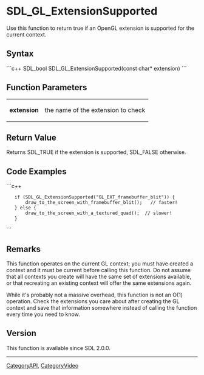 <!-- pragma section-numbers off -->
<!-- pragma disable-camelcase -->

= SDL_GL_ExtensionSupported =
Use this function to return true if an OpenGL extension is supported for the current context.


== Syntax ==
```c++
SDL_bool SDL_GL_ExtensionSupported(const char* extension)
```

== Function Parameters ==
{|
|'''extension'''
|the name of the extension to check
|}

== Return Value ==
Returns SDL_TRUE if the extension is supported, SDL_FALSE otherwise.

== Code Examples ==
```c++

    if (SDL_GL_ExtensionSupported("GL_EXT_framebuffer_blit")) {
        draw_to_the_screen_with_framebuffer_blit();   // faster!
    } else {
        draw_to_the_screen_with_a_textured_quad();  // slower!
    }

```

== Remarks ==

This function operates on the current GL context; you must have created a context and it must be current before calling this function. Do not assume that all contexts you create will have the same set of extensions available, or that recreating an existing context will offer the same extensions again.

While it's probably not a massive overhead, this function is not an O(1) operation. Check the extensions you care about after creating the GL context and save that information somewhere instead of calling the function every time you need to know.

== Version ==
This function is available since SDL 2.0.0.

----
[[CategoryAPI]], [[CategoryVideo]]
